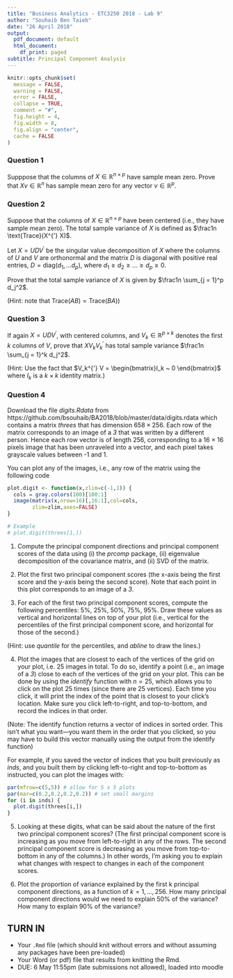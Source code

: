 ```yaml
---
title: "Business Analytics - ETC3250 2018 - Lab 9"
author: "Souhaib Ben Taieb"
date: "26 April 2018"
output:
  pdf_document: default
  html_document:
    df_print: paged
subtitle: Principal Component Analysis
---
```



```r
knitr::opts_chunk$set(
  message = FALSE,
  warning = FALSE,
  error = FALSE, 
  collapse = TRUE,
  comment = "#",
  fig.height = 4,
  fig.width = 8,
  fig.align = "center",
  cache = FALSE
)
```

###  Question 1

Supppose that the columns of $X \in \mathbb{R}^{n \times p}$ have sample mean zero. Prove that $X v \in \mathbb{R}^{n}$ has sample mean zero for any vector $v \in \mathbb{R}^{p}$.

###  Question 2

Suppose that the columns of $X \in \mathbb{R}^{n \times p}$ have been centered (i.e., they have sample mean zero). The total sample variance of $X$ is defined as $\frac1n \text{Trace}(X^{'} X)$.

Let $X = U D V^{'}$ be the singular value decomposition of $X$ where the columns of $U$ and $V$ are orthonormal and
the matrix $D$ is diagonal with positive real entries, $D = \text{diag}(d_1, . . . d_p)$, where $d_1 \geq d_2 \geq \dots \geq d_p \geq 0$.

Prove that the total sample variance of $X$ is given by $\frac1n \sum_{j = 1}^p d_j^2$.

(Hint: note that $\text{Trace}(A B) = \text{Trace}(B A)$)


###  Question 3

If again $X = U D V^{'}$, with centered columns, and $V_k \in \mathbb{R}^{p \times k}$ denotes the first $k$ columns of $V$, prove that $X V_k V_k^{'}$ has total sample variance $\frac1n \sum_{j = 1}^k d_j^2$.

(Hint: Use the fact that $V_k^{'} V = \begin{bmatrix}I_k ~ 0 \end{bmatrix}$ where $I_k$ is a $k \times k$ identity matrix.)


###  Question 4

Download the file *digits.Rdata* from https://github.com/bsouhaib/BA2018/blob/master/data/digits.rdata which contains a matrix *threes* that has dimension $658 \times 256$. Each row of the matrix corresponds to an image of a *3* that was written by a different person. Hence each row vector is of length 256, corresponding to a 16 × 16 pixels image that has been unraveled into a vector, and each pixel takes grayscale values between -1 and 1.

You can plot any of the images, i.e., any row of the matrix using the following code 

```r
plot.digit <- function(x,zlim=c(-1,1)) {
  cols = gray.colors(100)[100:1]
  image(matrix(x,nrow=16)[,16:1],col=cols,
        zlim=zlim,axes=FALSE)  
}

# Example
# plot.digit(threes[1,])
```

1. Compute the principal component directions and principal component scores of the data using (i) the *prcomp* package, (ii) eigenvalue decomposition of the covariance matrix, and (ii) SVD of the matrix.


2. Plot the first two principal component scores (the x-axis being the first score and the y-axis being the second score). Note that each point in this plot corresponds to an image of a *3*.

3. For each of the first two principal component scores, compute the following percentiles: 5%, 25%, 50%, 75%, 95%. Draw these values as vertical and horizontal lines on top of your plot (i.e., vertical for the percentiles of the first principal component score, and horizontal
for those of the second.)

(Hint: use *quantile* for the percentiles, and *abline* to draw the lines.)


4. Plot the images that are closest to each of the vertices of the grid on your plot, i.e. 25 images in total. To do so, identify a point (i.e., an image of a *3*) close to each of the vertices of the grid on your plot. This can be done by using the *identify* function with $n=25$, which allows you to click on the plot 25 times (since there are 25 vertices). Each time you click, it will print the index of the point that is closest to your click’s location. Make sure you click left-to-right, and top-to-bottom, and record the indices in that order.

(Note: The identify function returns a vector of indices in sorted order. This isn’t what you want—you want them in the order that you clicked, so
you may have to build this vector manually using the output from the identify function)

For example, if you saved the vector of indices that you built previously as *inds*, and you built them by clicking left-to-right and top-to-bottom as instructed, you can plot the images with:

```r
par(mfrow=c(5,5)) # allow for 5 x 5 plots
par(mar=c(0.2,0.2,0.2,0.2)) # set small margins
for (i in inds) {
  plot.digit(threes[i,])
}
```

5. Looking at these digits, what can be said about the nature of the first two principal component scores? (The first principal component score is increasing as you move from left-to-right in any of the rows. The second principal component score is decreasing as you move from top-to-bottom in any of the columns.) In other words, I’m asking you to explain what changes with respect to changes in each of the component scores.


6. Plot the proportion of variance explained by the first k principal component directions, as a function of $k = 1, \dots, 256$. How many principal component directions would we need to explain 50% of the variance? How many to explain 90% of the variance?


## TURN IN 

- Your `.Rmd` file (which should knit without errors and without assuming any packages have been pre-loaded)
- Your Word (or pdf) file that results from knitting the Rmd.
- DUE: 6 May 11:55pm (late submissions not allowed), loaded into moodle
